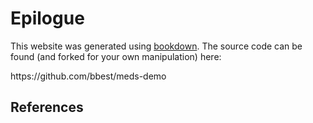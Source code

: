 # Epilogue {-}

This website was generated using [bookdown](https://github.com/rstudio/bookdown). The source code can be found (and forked for your own manipulation) here:

https://github.com/bbest/meds-demo

## References {-}
